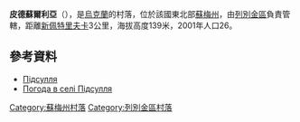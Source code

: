 {{coord|50|50|9|N|34|10|56|E|scale:100000_region:UA|display=title}}

'''皮德蘇爾利亞'''（{{lang-uk|Підсулля}}），是[[烏克蘭|烏克蘭]]的村落，位於該國東北部[[蘇梅州|蘇梅州]]，由[[列別金區|列別金區]]負責管轄，距離[[新佩特里夫卡_(列別金區)|新佩特里夫卡]]3公里，海拔高度139米，2001年人口26。

==參考資料==
* [http://w1.c1.rada.gov.ua/pls/z7502/A005?rdat1=02.02.2010&rf7571=29342 Підсулля]
* [http://weather.in.ua/ua/symskaja/20659 Погода в селі Підсулля] {{Wayback|url=http://weather.in.ua/ua/symskaja/20659 |date=20160305220300 }}

{{DEFAULTSORT:Підсулля}}
[[Category:蘇梅州村落|Category:蘇梅州村落]]
[[Category:列別金區村落|Category:列別金區村落]]


{{Sumy-geo-stub}}